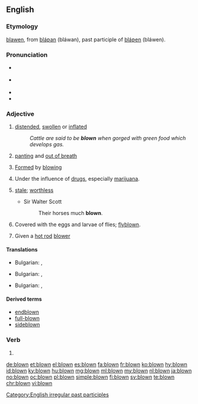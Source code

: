 ==English==

===Etymology===
{{etyl|enm|en}} [[blawen]], from {{etyl|ang|en}} [[blaƿan|bláƿan]] (bláwan), past participle of [[blaƿen|bláƿen]] (bláwen).

===Pronunciation===
* {{a|UK}} {{IPA|/bləʊn/|lang=en}}
* {{a|US}} {{IPA|/bloʊn/|lang=en}}
* {{audio|en-us-blown.ogg|Audio (US)|lang=en}}
* {{rhymes|əʊn|lang=en}}

===Adjective===
{{en-adj|-}}

# [[distended]], [[swollen]] or [[inflated]]
#: ''Cattle are said to be '''blown''' when gorged with green food which develops gas.''
# [[panting]] and [[out of breath]]
# {{context|of glass|lang=en}} [[form|Formed]] by [[blowing]]
# Under the influence of [[drug]]s, especially [[marijuana]].
# {{context|obsolete|lang=en}} [[stale]]; [[worthless]]
#* Sir Walter Scott
#*: Their horses much '''blown'''.
# Covered with the eggs and larvae of flies; [[flyblown]].
#{{context|automotive|lang=en}} Given a [[hot rod]] [[blower]]

====Translations====
{{trans-top|[[distended]], [[swollen]] or [[inflated]]}}
* Bulgarian: {{t+|bg|подут}}, {{t+|bg|издут}}
{{trans-mid}}
{{trans-bottom}}

{{trans-top|[[panting]] and [[out of breath]]}}
* Bulgarian: , {{t+|bg|задъхан}}
{{trans-mid}}
{{trans-bottom}}

{{trans-top| (''glass'') [[formed]] by [[blowing]]}}
* Bulgarian: , {{t+|bg|издухан}}
{{trans-mid}}
{{trans-bottom}}

====Derived terms====
* [[endblown]]
* [[full-blown]]
* [[sideblown]]

===Verb===
{{head|en}}

# {{past participle of|blow|lang=en}}

[[Category:English irregular past participles]]

[[de:blown]]
[[et:blown]]
[[el:blown]]
[[es:blown]]
[[fa:blown]]
[[fr:blown]]
[[ko:blown]]
[[hy:blown]]
[[id:blown]]
[[ky:blown]]
[[hu:blown]]
[[mg:blown]]
[[ml:blown]]
[[my:blown]]
[[nl:blown]]
[[ja:blown]]
[[no:blown]]
[[oc:blown]]
[[pl:blown]]
[[simple:blown]]
[[fi:blown]]
[[sv:blown]]
[[te:blown]]
[[chr:blown]]
[[vi:blown]]